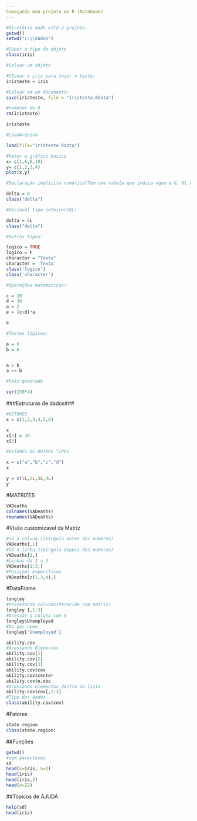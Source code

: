 ```yaml
---
Começando meu projeto em R (Notebook)
---
```



```r
#Diretório onde está o projeto.
getwd()
setwd("c:\\dados")
```


```r
#Saber o tipo do objeto
class(iris)

```



```r
#Salvar um objeto

#Clonar o iris para fazer o teste:
iristeste = iris

#Salvar em um documento:
save(iristeste, file = "iristeste.Rdata")

#remover do R
rm(iristeste)

iristeste

```


```r
#LoadArquivo

load(file="iristeste.Rdata")

```

```r
#Vetor e gráfico basico
x= c(1,6,8,10)
y= c(1,2,3,4)
plot(x,y)
```

```r
#Declaração implicita numérica(Tem uma tabela que indica oque é 8, 8L e etc)

delta = 8
class("delta")

```

```r
#Variavél tipo inteiror(8L)

delta = 8L
class("delta")

```
```r
#Outros tipos:

logico = TRUE
logico = F
character = "Texto"
character = 'Texto'
class('logico')
class('character')
```

```r
#Operações matematicas:

c = 28
d = 38
a = 2
e = (c+d)*a

e

```

```r
#Testes lógicos:

a = 6
b = 6


a > b
a == b


```


```r
#Raiz quadrada

sqrt(50*4)

```

###Estruturas de dados###

```r
#VETORES
x = c(1,2,3,4,5,6)

x
x[3] = 30
x[3]
```

```r
#VETORES DE OUTROS TIPOS

x = c("a","b","c","d")
x

y = c(1L,2L,3L,4L)
y

```
#MATRIZES
```r
VADeaths
colnames(VADeaths)
rownames(VADeaths)

```
#Visão customizavel da Matriz
```r
#Só a coluna 1(Virgula antes dos numeros)
VADeaths[,1]
#Só a linha 1(Virgula depois dos numeros)
VADeaths[1,]
#Linhas de 1 a 3
VADeaths[1:3,]
#Posições especificas
VADeaths[c(1,3,4),]
```

#DataFrame
```r
longley
#Projetando colunas(Parecido com matriz)
longley [,1:3]
#Acessar a coluna com $
longley$Unemployed
#Ou por nome
longley['Unemployed']

```

```r
ability.cov
#Acessando Elementos
ability.cov[1]
ability.cov[2]
ability.cov[3]
ability.cov$cov
ability.cov$center
ability.cov$n.obs
#Acessando elementos dentro da lista
ability.cov$cov[,1:3]
#Tipo dos dados
class(ability.cov$cov)
```
#Fatores
```r
state.region
class(state.region)
```
##Funções

```r
getwd()
#sem parenteses
sd
head(x=iris, n=2)
head(iris)
head(iris,2)
head(n=22)


```
##Tópicos de AJUDA

```r
help(sd)
head(iris)


```






































